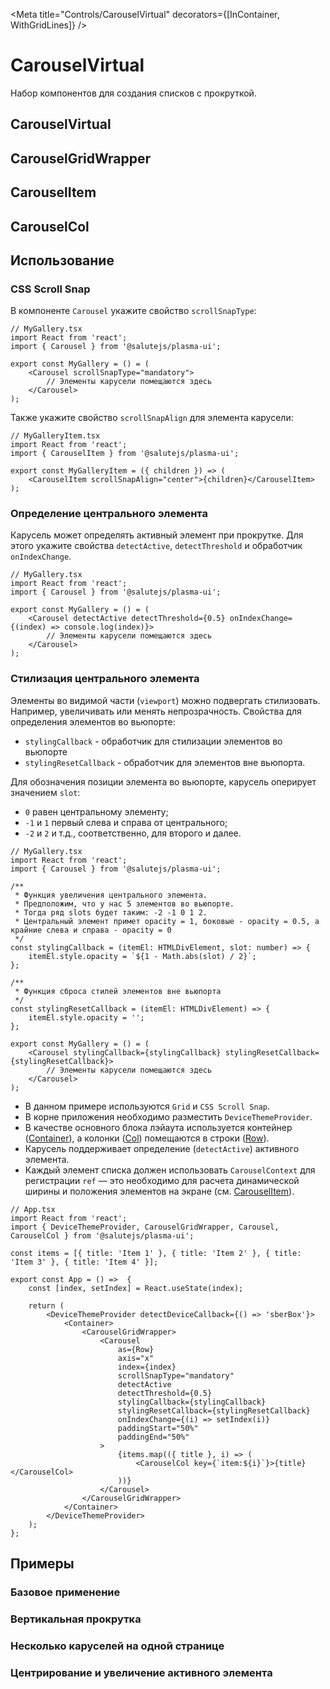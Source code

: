 



<Meta title="Controls/CarouselVirtual" decorators={[InContainer, WithGridLines]} />

# CarouselVirtual
Набор компонентов для создания списков с прокруткой.

## CarouselVirtual
<Description of={CarouselVirtual} />
<ArgsTable of={CarouselVirtual} exclude={["forwardedAs", "as"]} />

## CarouselGridWrapper
<Description of={CarouselGridWrapper} />

## CarouselItem
<Description of={CarouselItem} />
<ArgsTable of={CarouselItem} exclude={["forwardedAs", "as"]} />

## CarouselCol
<Description of={CarouselCol} />
<ArgsTable of={CarouselCol} exclude={["forwardedAs", "as"]} />

## Использование

### CSS Scroll Snap
В компоненте ``Carousel`` укажите свойство ``scrollSnapType``:
```tsx
// MyGallery.tsx
import React from 'react';
import { Carousel } from '@salutejs/plasma-ui';

export const MyGallery = () = (
    <Carousel scrollSnapType="mandatory">
        // Элементы карусели помещаются здесь
    </Carousel>
);
```
Также укажите свойство ``scrollSnapAlign`` для элемента карусели:
```tsx
// MyGalleryItem.tsx
import React from 'react';
import { CarouselItem } from '@salutejs/plasma-ui';

export const MyGalleryItem = ({ children }) => (
    <CarouselItem scrollSnapAlign="center">{children}</CarouselItem>
);
```

### Определение центрального элемента
Карусель может определять активный элемент при прокрутке.
Для этого укажите свойства ``detectActive``, ``detectThreshold`` и обработчик ``onIndexChange``.
```tsx
// MyGallery.tsx
import React from 'react';
import { Carousel } from '@salutejs/plasma-ui';

export const MyGallery = () = (
    <Carousel detectActive detectThreshold={0.5} onIndexChange={(index) => console.log(index)}>
        // Элементы карусели помещаются здесь
    </Carousel>
);
```

### Стилизация центрального элемента
Элементы во видимой части (``viewport``) можно подвергать стилизовать.
Например, увеличивать или менять непрозрачность.
Свойства для определения элементов во вьюпорте:
* ``stylingCallback`` - обработчик для стилизации элементов во вьюпорте
* ``stylingResetCallback`` - обработчик для элементов вне вьюпорта.

Для обозначения позиции элемента во вьюпорте, карусель оперирует значением ``slot``:
* ``0`` равен центральному элементу;
* ``-1`` и ``1`` первый слева и справа от центрального;
* ``-2`` и ``2`` и т.д., соответственно, для второго и далее.

```tsx
// MyGallery.tsx
import React from 'react';
import { Carousel } from '@salutejs/plasma-ui';

/**
 * Функция увеличения центрального элемента.
 * Предположим, что у нас 5 элементов во вьюпорте.
 * Тогда ряд slots будет таким: -2 -1 0 1 2.
 * Центральный элемент примет opacity = 1, боковые - opacity = 0.5, а крайние слева и справа - opacity = 0
 */
const stylingCallback = (itemEl: HTMLDivElement, slot: number) => {
    itemEl.style.opacity = `${1 - Math.abs(slot) / 2}`;
};

/**
 * Функция сброса стилей элементов вне вьюпорта
 */
const stylingResetCallback = (itemEl: HTMLDivElement) => {
    itemEl.style.opacity = '';
};

export const MyGallery = () = (
    <Carousel stylingCallback={stylingCallback} stylingResetCallback={stylingResetCallback}>
        // Элементы карусели помещаются здесь
    </Carousel>
);
```

* В данном примере используются ``Grid`` и ``CSS Scroll Snap``.
* В корне приложения необходимо разместить ``DeviceThemeProvider``.
* В качестве основного блока лэйаута используется контейнер ([Container](/docs/layout-grid--default#container)),
а колонки ([Col](/docs/layout-grid--default#col)) помещаются в строки ([Row](/docs/layout-grid--default#row)).
* Карусель поддерживает определение (``detectActive``) активного элемента.
* Каждый элемент списка должен использовать ``CarouselContext`` для регистрации ``ref``
— это необходимо для расчета динамической ширины и положения элементов на экране (см. [CarouselItem](#carouselitem)).

```tsx
// App.tsx
import React from 'react';
import { DeviceThemeProvider, CarouselGridWrapper, Carousel, CarouselCol } from '@salutejs/plasma-ui';

const items = [{ title: 'Item 1' }, { title: 'Item 2' }, { title: 'Item 3' }, { title: 'Item 4' }];

export const App = () =>  {
    const [index, setIndex] = React.useState(index);

    return (
        <DeviceThemeProvider detectDeviceCallback={() => 'sberBox'}>
            <Container>
                <CarouselGridWrapper>
                    <Carousel
                        as={Row}
                        axis="x"
                        index={index}
                        scrollSnapType="mandatory"
                        detectActive
                        detectThreshold={0.5}
                        stylingCallback={stylingCallback}
                        stylingResetCallback={stylingResetCallback}
                        onIndexChange={(i) => setIndex(i)}
                        paddingStart="50%"
                        paddingEnd="50%"
                    >
                        {items.map(({ title }, i) => (
                            <CarouselCol key={`item:${i}`}>{title}</CarouselCol>
                        ))}
                    </Carousel>
                </CarouselGridWrapper>
            </Container>
        </DeviceThemeProvider>
    );
};
```

## Примеры

### Базовое применение
<Canvas>
    <Story name="Basic" story={stories.Basic} />
</Canvas>

### Вертикальная прокрутка
<Canvas>
    <Story name="Vertical" story={stories.Vertical} />
</Canvas>

### Несколько каруселей на одной странице
<Canvas>
    <Story name="MusicPage" story={stories.MusicPage} />
</Canvas>

### Центрирование и увеличение активного элемента
<Canvas>
    <Story name="CenterItem" story={stories.CenterItem} />
</Canvas>

